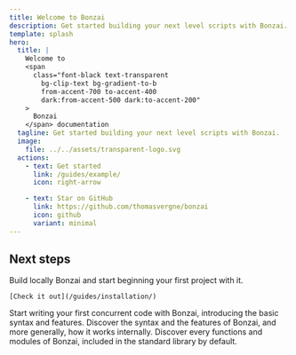```yaml
---
title: Welcome to Bonzai
description: Get started building your next level scripts with Bonzai.
template: splash
hero:
  title: |
    Welcome to
    <span
      class="font-black text-transparent
        bg-clip-text bg-gradient-to-b
        from-accent-700 to-accent-400
        dark:from-accent-500 dark:to-accent-200"
    >
      Bonzai
    </span> documentation
  tagline: Get started building your next level scripts with Bonzai.
  image:
    file: ../../assets/transparent-logo.svg
  actions:
    - text: Get started
      link: /guides/example/
      icon: right-arrow

    - text: Star on GitHub
      link: https://github.com/thomasvergne/bonzai
      icon: github
      variant: minimal
---
```



## Next steps

<CardGrid>
  <Card title="Install Bonzai" icon="rocket" >
    Build locally Bonzai and start beginning your first project with it.

    [Check it out](/guides/installation/)
  </Card>
	<Card title="Write your first code" icon="pencil">
		Start writing your first concurrent code with Bonzai, introducing the basic syntax and features.
	</Card>
	<Card title="Discover the language reference" icon="setting">
		Discover the syntax and the features of Bonzai, and more generally, how it works internally.
	</Card>
	<Card title="Discover the standard library" icon="open-book">
    Discover every functions and modules of Bonzai, included in the standard library by default.
	</Card>
</CardGrid>
